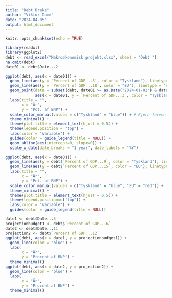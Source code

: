 ```yaml
---
title: "Debt Brake"
author: "Viktor Damm"
date: "2024-04-05"
output: html_document
---
```


```r
knitr::opts_chunk$set(echo = TRUE)
```

```r
library(readxl)
library(ggplot2)
debt <- read_excel("Makroøkonomisk projekt.xlsx", sheet = "Debt ")
na.omit(debt)
date01 <- debt$Date...2
```

```r
ggplot(debt, aes(x = date01)) +
  geom_line(aes(y = `Percent of GDP...3`, color = "Tyskland"), linetype = "solid") +
  geom_line(aes(y = `Percent of GDP...18`, color = "EU"), linetype = "solid") + 
  geom_point(data = subset(debt, date01 >= as.Date("2024-01-01") & date01 <= as.Date("2028-01-01")),
             aes(x = date01, y = `Percent of GDP...3`, color = "Tyskland")) +
  labs(title = "",
       x = "År",
       y = "Pct. af BNP") +
  scale_color_manual(values = c("Tyskland" = "blue")) + # Fjern farven for EU
  theme_minimal() +
  theme(plot.title = element_text(hjust = 0.5)) +
  theme(legend.position = "top") +
  labs(color = "Variable") +
  guides(color = guide_legend(title = NULL)) + 
  geom_abline(aes(intercept=0, slope=0)) +
  scale_x_date(date_breaks = "1 year", date_labels = "%Y")
```

```r
ggplot(debt, aes(x = date01)) +
  geom_line(aes(y = debt$`Percent of GDP...9`, color = "Tyskland"), linetype = "solid") +
  geom_line(aes(y = debt$`Percent of GDP...15`, color = "EU"), linetype = "solid") + # Tilføjelse af linje for enhedslønomkostninger
  labs(title = "",
       x = "År",
       y = "Pct. af BNP") +
  scale_color_manual(values = c("Tyskland" = "blue", "EU" = "red")) +  # Justér farverne efter behov
  theme_minimal() +
  theme(plot.title = element_text(hjust = 0.5)) +
  theme(legend.position=c("top")) +
  labs(color = "Variable") +
  guides(color = guide_legend(title = NULL))
```

```r
date1 <- debt$Date...5
projectionbudget1 <- debt$`Percent of GDP...6`
date2 <- debt$Date...11
projection2 <- debt$`Percent of GDP...12`
ggplot(debt, aes(x = date1, y = projectionbudget1)) +
  geom_line(color = "blue") +
  labs(
       x = "År",
       y = "Procent af BNP") +
  theme_minimal()
ggplot(debt, aes(x = date2, y = projection2)) +
  geom_line(color = "blue") +
  labs(
       x = "År",
       y = "Procent af BNP") +
  theme_minimal()
```